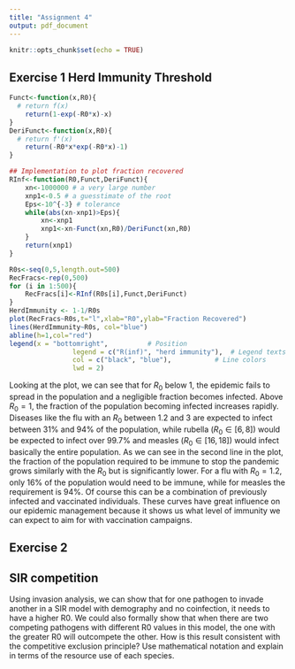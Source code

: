 ```yaml
---
title: "Assignment 4"
output: pdf_document
---
```


```r
knitr::opts_chunk$set(echo = TRUE)
```

## Exercise 1 Herd Immunity Threshold

```r
Funct<-function(x,R0){
  # return f(x)
	return(1-exp(-R0*x)-x)
}
DeriFunct<-function(x,R0){
  # return f'(x)
	return(-R0*x*exp(-R0*x)-1)
}

## Implementation to plot fraction recovered
RInf<-function(R0,Funct,DeriFunct){
	xn<-1000000 # a very large number
	xnp1<-0.5 # a guesstimate of the root
	Eps<-10^{-3} # tolerance
	while(abs(xn-xnp1)>Eps){
		xn<-xnp1
		xnp1<-xn-Funct(xn,R0)/DeriFunct(xn,R0)
	}
	return(xnp1)
}

R0s<-seq(0,5,length.out=500)
RecFracs<-rep(0,500)
for (i in 1:500){
    RecFracs[i]<-RInf(R0s[i],Funct,DeriFunct)
}
HerdImmunity <- 1-1/R0s
plot(RecFracs~R0s,t="l",xlab="R0",ylab="Fraction Recovered")
lines(HerdImmunity~R0s, col="blue")
abline(h=1,col="red")
legend(x = "bottomright",          # Position
                legend = c("R(inf)", "herd immunity"),  # Legend texts
                col = c("black", "blue"),           # Line colors
                lwd = 2) 

```
Looking at the plot, we can see that for $R_0$ below 1, the epidemic fails to spread in the population and a negligible fraction becomes infected. Above $R_0=1$, the fraction of the population becoming infected increases rapidly. Diseases like the flu with an $R_0$ between 1.2 and 3 are expected to infect between $31\%$ and $94\%$ of the population, while rubella ($R_0 \in [6,8]$) would be expected to infect over $99.7\%$ and measles ($R_0\in[16,18]$) would infect basically the entire population.
As we can see in the second line in the plot, the fraction of the population required to be immune to stop the pandemic grows similarly with the $R_0$ but is significantly lower. For a flu with $R_0=1.2$, only $16\%$ of the population would need to be immune, while for measles the requirement is $94\%$. Of course this can be a combination of previously infected and vaccinated individuals. These curves have great influence on our epidemic management because it shows us what level of immunity we can expect to aim for with vaccination campaigns.

## Exercise 2

##  SIR competition
Using invasion analysis, we can show that for one pathogen to invade another in a SIR model with demography and no coinfection, it needs to have a higher R0. We could also formally show that when there are two competing pathogens with different R0 values in this model, the one with the greater R0 will outcompete the other. How is this result consistent with the competitive exclusion principle? Use mathematical notation and explain in terms of the resource use of each species. 